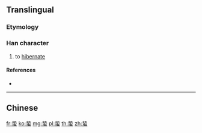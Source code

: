 {{character info/new}}
{{also|蟄}}
==Translingual==

===Etymology===
{{Han simp|蟄|f=執|t=执}}

===Han character===
{{Han char|rn=142|rad=虫|as=06|sn=12|four=|canj=QILMI|ids=⿱执虫}}

# to [[hibernate]]

====References====
* {{Han ref|kx=1083.151|hdz=42847.080|uh=86F0|ud=34544}}

----

==Chinese==
{{zh-see|蟄}}

[[fr:蛰]]
[[ko:蛰]]
[[mg:蛰]]
[[pl:蛰]]
[[th:蛰]]
[[zh:蛰]]